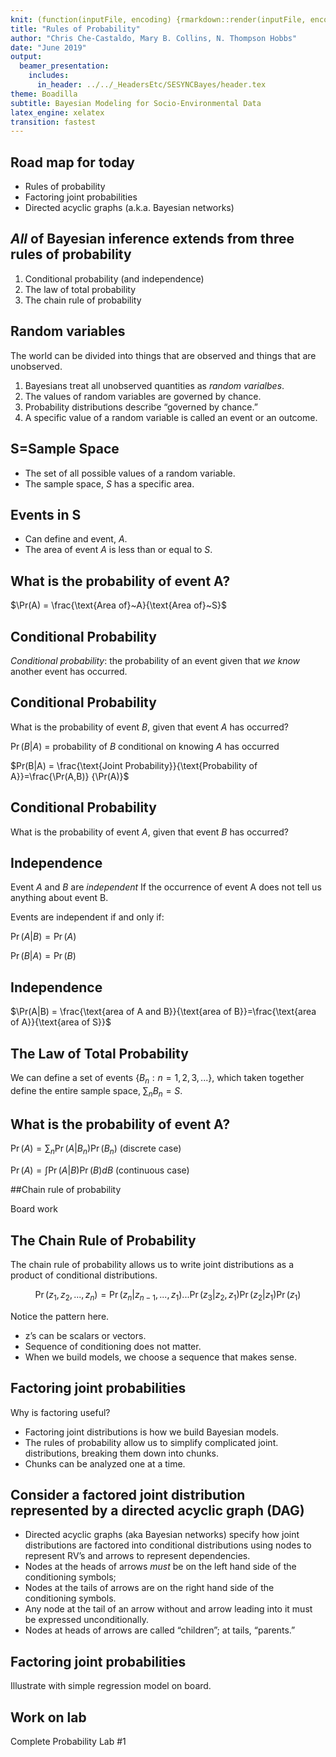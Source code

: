 ```yaml
---
knit: (function(inputFile, encoding) {rmarkdown::render(inputFile, encoding = encoding, output_dir = "../../content/lectures/")})
title: "Rules of Probability"
author: "Chris Che-Castaldo, Mary B. Collins, N. Thompson Hobbs"
date: "June 2019"
output: 
  beamer_presentation:
    includes:
      in_header: ../../_HeadersEtc/SESYNCBayes/header.tex
theme: Boadilla
subtitle: Bayesian Modeling for Socio-Environmental Data
latex_engine: xelatex
transition: fastest
---
```

## Road map for today
- Rules of probability
- Factoring joint probabilities
- Directed acyclic graphs (a.k.a. Bayesian networks)

## *All* of Bayesian inference extends from three rules of probability

1. Conditional probability (and independence)
2. The law of total probability
3. The chain rule of probability

## Random variables

The world can be divided into things that are observed and things that are unobserved.  

1. Bayesians treat all unobserved quantities as *random varialbes*.
2. The values of random variables are governed by chance.
3. Probability distributions describe "governed by chance."
4. A specific value of a random variable is called an event or an outcome.

## S=Sample Space

- The set of all possible values of a random variable. 
- The sample space, $S$ has a specific area.

\includegraphics[height=1.25in]{../../_Graphics/S.png}

## Events in S

- Can define and event, $A$.
- The area of event $A$ is less than or equal to $S$.

\includegraphics[height=1.25in]{../../_Graphics/eventA.png}

## What is the probability of event A?

\includegraphics[height=1.25in]{../../_Graphics/eventA.png}

$\Pr(A) = \frac{\text{Area of}~A}{\text{Area of}~S}$

## Conditional Probability

*Conditional probability*: the probability of an event given that _we know_ another event has occurred.

\includegraphics[height=1.25in]{../../_Graphics/eventB.png}

## Conditional Probability

What is the probability of event $B$, given that event $A$ has occurred?

\includegraphics[height=1.25in]{../../_Graphics/eventB.png}

$\Pr(B|A)$ = probability of $B$ conditional on knowing $A$ has occurred

$Pr(B|A) = \frac{\text{Joint Probability}}{\text{Probability of A}}=\frac{\Pr(A,B)} {\Pr(A)}$

## Conditional Probability

What is the probability of event $A$, given that event $B$ has occurred?

\includegraphics[height=1.25in]{../../_Graphics/eventB.png}

## Independence

Event $A$ and $B$ are *independent* If the occurrence of event A does not tell us anything about event B.

Events are independent if and only if:

$\Pr(A|B) = \Pr(A)$

$\Pr(B|A) = \Pr(B)$

## Independence

\includegraphics[height=2.25in]{../../_Graphics/rect3823.png}

$\Pr(A|B) = \frac{\text{area of A and B}}{\text{area of B}}=\frac{\text{area of A}}{\text{area of S}}$

## The Law of Total Probability

\includegraphics[height=1.25in]{../../_Graphics/totalProb.png}

We can define a set of events $\{B_n : n = 1,2,3,...\}$, which taken together define the entire sample space, $\sum_n B_n = S$.

## What is the probability of event A?

\includegraphics[height=1.25in]{../../_Graphics/totalProb.png}

$\Pr(A) = \sum_n \Pr(A|B_n)\Pr(B_n)$ (discrete case)

$\Pr(A) = \int \Pr(A|B)\Pr(B) dB$ (continuous case)

##Chain rule of probability

Board work

## The Chain Rule of Probability 

The chain rule of probability allows us to write joint distributions as a product of conditional distributions.

\vspace{.5cm}

$$\Pr(z_1,z_2,...,z_n) = \Pr(z_n|z_{n-1},...,z_1) ... \Pr(z_3|z_2,z_1)\Pr(z_2|z_1)\Pr(z_1)$$

\vspace{.5cm}

Notice the pattern here.

- z’s can be scalars or vectors.
- Sequence of conditioning does not matter.
- When we build models, we choose a sequence that makes sense.


## Factoring joint probabilities

Why is factoring useful?

- Factoring joint distributions is how we build Bayesian models. 
- The rules of probability allow us to simplify complicated joint. distributions, breaking them down into chunks.
- Chunks can be analyzed one at a time.

## Consider a factored joint distribution represented by a directed acyclic graph (DAG)

\centerline{\includegraphics[height=.6in]{../../_Graphics/DAGDist.png}}

 - Directed acyclic graphs (aka Bayesian networks) specify how joint distributions are factored into conditional distributions using nodes to represent RV's and arrows to represent dependencies.
- Nodes at the heads of arrows _must_ be on the left hand side of the conditioning symbols;
- Nodes at the tails of arrows are on the right hand side of the conditioning symbols.
- Any node at the tail of an arrow without and arrow leading into it must be expressed unconditionally.
- Nodes at heads of arrows are called "children"; at tails, "parents."

## Factoring joint probabilities

Illustrate with simple regression model on board.

## Work on lab

Complete Probability Lab #1

